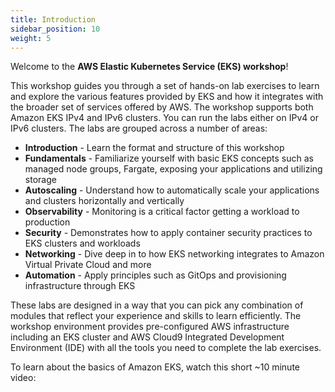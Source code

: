 ```yaml
---
title: Introduction
sidebar_position: 10
weight: 5
---
```


Welcome to the **AWS Elastic Kubernetes Service (EKS) workshop**!

This workshop guides you through a set of hands-on lab exercises to learn and explore the various features provided by EKS and how it integrates with the broader set of services offered by AWS. The workshop supports both Amazon EKS IPv4 and IPv6 clusters. You can run the labs either on IPv4 or IPv6 clusters. The labs are grouped across a number of areas:

* **Introduction** - Learn the format and structure of this workshop
* **Fundamentals** - Familiarize yourself with basic EKS concepts such as managed node groups, Fargate, exposing your applications and utilizing storage
* **Autoscaling** - Understand how to automatically scale your applications and clusters horizontally and vertically
* **Observability** - Monitoring is a critical factor getting a workload to production
* **Security** - Demonstrates how to apply container security practices to EKS clusters and workloads
* **Networking** - Dive deep in to how EKS networking integrates to Amazon Virtual Private Cloud and more
* **Automation** - Apply principles such as GitOps and provisioning infrastructure through EKS

These labs are designed in a way that you can pick any combination of modules that reflect your experience and skills to learn efficiently. The workshop environment provides pre-configured AWS infrastructure including an EKS cluster and AWS Cloud9 Integrated Development Environment (IDE) with all the tools you need to complete the lab exercises.

To learn about the basics of Amazon EKS, watch this short ~10 minute video:
<ReactPlayer controls url='https://www.youtube.com/watch?v=E956xeOt050' /> <br/>
